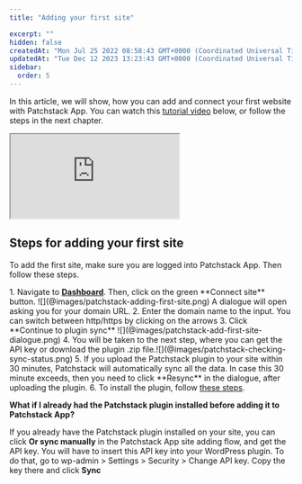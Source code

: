 ```yaml
---
title: "Adding your first site"

excerpt: ""
hidden: false
createdAt: "Mon Jul 25 2022 08:58:43 GMT+0000 (Coordinated Universal Time)"
updatedAt: "Tue Dec 12 2023 13:23:43 GMT+0000 (Coordinated Universal Time)"
sidebar:
  order: 5
---
```



In this article, we will show, how you can add and connect your first website with Patchstack App.
You can watch this <a href="https://www.youtube.com/watch?v=MFmPFzSaD3I" target="_blank">tutorial video</a> below, or follow the steps in the next chapter.
<div class="container">
  <iframe class="responsive-iframe" src="https://www.youtube.com/embed/MFmPFzSaD3I?si=CDjAhopxLuu69_H3"></iframe>
</div>


## Steps for adding your first site

To add the first site, make sure you are logged into Patchstack App. 
Then follow these steps.

<Steps>
1. Navigate to <a href="https://app.patchstack.com/dashboard" target="_blank"><b>Dashboard</b></a>. Then, click on the green **Connect site** button. ![](@images/patchstack-adding-first-site.png)
A dialogue will open asking you for your domain URL. 
2. Enter the domain name to the input. You can switch between http/https by clicking on the arrows
3. Click **Continue to plugin sync** ![](@images/patchstack-add-first-site-dialogue.png)
4. You will be taken to the next step, where you can get the API key or download the plugin .zip file.![](@images/patchstack-checking-sync-status.png)
5. If you upload the Patchstack plugin to your site within 30 minutes, Patchstack will automatically sync all the data.
In case this 30 minute exceeds, then you need to click **Resync** in the dialogue, after uploading the plugin.
6. To install the plugin, follow <a href="/getting-started/installing-patchstack/installing-via-zip/" target="_blank">these steps</a>.
</Steps>

**What if I already had the Patchstack plugin installed before adding it to Patchstack App?** 

If you already have the Patchstack plugin installed on your site, you can click **Or sync manually** in the Patchstack App site adding flow, and get the API key. You will have to insert this API key into your WordPress plugin.
To do that, go to wp-admin > Settings > Security > Change API key.
Copy the key there and click **Sync**